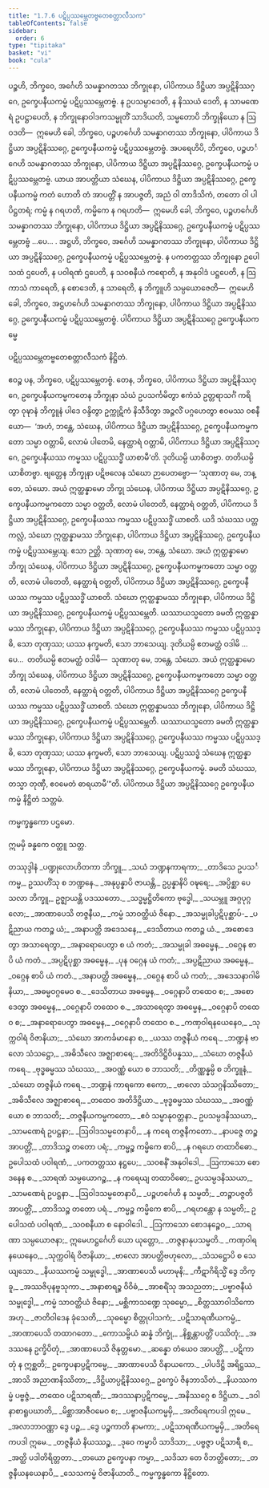 ```yaml
---
title: "1.7.6 ပဋိပ္ပဿမ္ဘေတဗ္ဗတေစတ္တာလီသက"
tableOfContents: false
sidebar:
  order: 6
type: "tipitaka"
basket: "vi"
book: "cula"
---
```



<DynamicBreadcrumb />

<Division number="73" book="cula" e="ch" v="4" p="77">

<Paragraph number="329" book="cula">
ပဉ္စဟိ, ဘိက္ခဝေ, အင်္ဂေဟိ သမန္နာဂတဿ ဘိက္ခုနော, ပါပိကာယ ဒိဋ္ဌိယာ အပ္ပဋိနိဿဂ္ဂေ, ဥက္ခေပနီယကမ္မံ ပဋိပ္ပဿမ္ဘေတဗ္ဗံ. န ဥပသမ္ပာဒေတိ, န နိဿယံ ဒေတိ, န သာမဏေရံ ဥပဋ္ဌာပေတိ, န ဘိက္ခုနောဝါဒကသမ္မုတိံ သာဒိယတိ, သမ္မတောပိ ဘိက္ခုနိယော န ဩဝဒတိ—  ဣမေဟိ ခေါ, ဘိက္ခဝေ, ပဉ္စဟင်္ဂေဟိ သမန္နာဂတဿ ဘိက္ခုနော, ပါပိကာယ ဒိဋ္ဌိယာ အပ္ပဋိနိဿဂ္ဂေ, ဥက္ခေပနီယကမ္မံ ပဋိပ္ပဿမ္ဘေတဗ္ဗံ.
</Paragraph>

<Paragraph number="330" book="cula">
အပရေဟိပိ, ဘိက္ခဝေ, ပဉ္စဟင်္ဂေဟိ သမန္နာဂတဿ ဘိက္ခုနော, ပါပိကာယ ဒိဋ္ဌိယာ အပ္ပဋိနိဿဂ္ဂေ, ဥက္ခေပနီယကမ္မံ ပဋိပ္ပဿမ္ဘေတဗ္ဗံ. ယာယ အာပတ္တိယာ သံဃေန, ပါပိကာယ ဒိဋ္ဌိယာ အပ္ပဋိနိဿဂ္ဂေ, ဥက္ခေပနီယကမ္မံ ကတံ ဟောတိ တံ အာပတ္တိံ န အာပဇ္ဇတိ, အညံ ဝါ တာဒိသိကံ, တတော ဝါ ပါပိဋ္ဌတရံ; ကမ္မံ န ဂရဟတိ, ကမ္မိကေ န ဂရဟတိ—  ဣမေဟိ ခေါ, ဘိက္ခဝေ, ပဉ္စဟင်္ဂေဟိ သမန္နာဂတဿ ဘိက္ခုနော, ပါပိကာယ ဒိဋ္ဌိယာ အပ္ပဋိနိဿဂ္ဂေ, ဥက္ခေပနီယကမ္မံ ပဋိပ္ပဿမ္ဘေတဗ္ဗံ …ပေ… .
</Paragraph>

<Paragraph number="331" book="cula">
အဋ္ဌဟိ, ဘိက္ခဝေ, အင်္ဂေဟိ သမန္နာဂတဿ ဘိက္ခုနော, ပါပိကာယ ဒိဋ္ဌိယာ အပ္ပဋိနိဿဂ္ဂေ, ဥက္ခေပနီယကမ္မံ ပဋိပ္ပဿမ္ဘေတဗ္ဗံ. န ပကတတ္တဿ ဘိက္ခုနော ဥပေါသထံ ဌပေတိ, န ပဝါရဏံ ဌပေတိ, န သဝစနီယံ ကရောတိ, န အနုဝါဒံ ပဋ္ဌပေတိ, န ဩကာသံ ကာရေတိ, န စောဒေတိ, န သာရေတိ, န ဘိက္ခူဟိ သမ္ပယောဇေတိ—  ဣမေဟိ ခေါ, ဘိက္ခဝေ, အဋ္ဌဟင်္ဂေဟိ သမန္နာဂတဿ ဘိက္ခုနော, ပါပိကာယ ဒိဋ္ဌိယာ အပ္ပဋိနိဿဂ္ဂေ, ဥက္ခေပနီယကမ္မံ ပဋိပ္ပဿမ္ဘေတဗ္ဗံ.

</Paragraph>
</Division>

<Paragraph number="332" book="cula">
ပါပိကာယ ဒိဋ္ဌိယာ အပ္ပဋိနိဿဂ္ဂေ ဥက္ခေပနီယကမ္မေ

  
ပဋိပ္ပဿမ္ဘေတဗ္ဗတေစတ္တာလီသကံ နိဋ္ဌိတံ.


</Paragraph>

<Division number="74" book="cula" e="ch" v="4" p="77">

<Paragraph number="333" book="cula">
ဧဝဉ္စ ပန, ဘိက္ခဝေ, ပဋိပ္ပဿမ္ဘေတဗ္ဗံ. တေန, ဘိက္ခဝေ, ပါပိကာယ ဒိဋ္ဌိယာ အပ္ပဋိနိဿဂ္ဂေ, ဥက္ခေပနီယကမ္မကတေန ဘိက္ခုနာ သံဃံ ဥပသင်္ကမိတွာ ဧကံသံ ဥတ္တရာသင်္ဂံ ကရိတွာ ဝုဍ္ဎာနံ ဘိက္ခူနံ ပါဒေ ဝန္ဒိတွာ ဥက္ကုဋိကံ နိသီဒိတွာ အဉ္ဇလိံ ပဂ္ဂဟေတွာ ဧဝမဿ ဝစနီယော—  ‘အဟံ, ဘန္တေ, သံဃေန, ပါပိကာယ ဒိဋ္ဌိယာ အပ္ပဋိနိဿဂ္ဂေ, ဥက္ခေပနီယကမ္မကတော သမ္မာ ဝတ္တာမိ, လောမံ ပါတေမိ, နေတ္ထာရံ ဝတ္တာမိ, ပါပိကာယ ဒိဋ္ဌိယာ အပ္ပဋိနိဿဂ္ဂေ, ဥက္ခေပနီယဿ ကမ္မဿ ပဋိပ္ပဿဒ္ဓိံ ယာစာမီ’တိ. ဒုတိယမ္ပိ ယာစိတဗ္ဗာ. တတိယမ္ပိ ယာစိတဗ္ဗာ. ဗျတ္တေန ဘိက္ခုနာ ပဋိဗလေန သံဃော ဉာပေတဗ္ဗော—
</Paragraph>

<Paragraph number="334" book="cula">
‘သုဏာတု မေ, ဘန္တေ, သံဃော. အယံ ဣတ္ထန္နာမော ဘိက္ခု သံဃေန, ပါပိကာယ ဒိဋ္ဌိယာ အပ္ပဋိနိဿဂ္ဂေ, ဥက္ခေပနီယကမ္မကတော သမ္မာ ဝတ္တတိ, လောမံ ပါတေတိ, နေတ္ထာရံ ဝတ္တတိ, ပါပိကာယ ဒိဋ္ဌိယာ အပ္ပဋိနိဿဂ္ဂေ, ဥက္ခေပနီယဿ ကမ္မဿ ပဋိပ္ပဿဒ္ဓိံ ယာစတိ. ယဒိ သံဃဿ ပတ္တကလ္လံ, သံဃော ဣတ္ထန္နာမဿ ဘိက္ခုနော, ပါပိကာယ ဒိဋ္ဌိယာ အပ္ပဋိနိဿဂ္ဂေ, ဥက္ခေပနီယကမ္မံ ပဋိပ္ပဿမ္ဘေယျ. ဧသာ ဉတ္တိ.
</Paragraph>

<Paragraph number="335" book="cula">
သုဏာတု မေ, ဘန္တေ, သံဃော. အယံ ဣတ္ထန္နာမော ဘိက္ခု သံဃေန, ပါပိကာယ ဒိဋ္ဌိယာ အပ္ပဋိနိဿဂ္ဂေ, ဥက္ခေပနီယကမ္မကတော သမ္မာ ဝတ္တတိ, လောမံ ပါတေတိ, နေတ္ထာရံ ဝတ္တတိ, ပါပိကာယ ဒိဋ္ဌိယာ အပ္ပဋိနိဿဂ္ဂေ, ဥက္ခေပနီယဿ ကမ္မဿ ပဋိပ္ပဿဒ္ဓိံ ယာစတိ. သံဃော ဣတ္ထန္နာမဿ ဘိက္ခုနော, ပါပိကာယ ဒိဋ္ဌိယာ အပ္ပဋိနိဿဂ္ဂေ, ဥက္ခေပနီယကမ္မံ ပဋိပ္ပဿမ္ဘေတိ. ယဿာယသ္မတော ခမတိ ဣတ္ထန္နာမဿ ဘိက္ခုနော, ပါပိကာယ ဒိဋ္ဌိယာ အပ္ပဋိနိဿဂ္ဂေ, ဥက္ခေပနီယဿ ကမ္မဿ ပဋိပ္ပဿဒ္ဓိ, သော တုဏှဿ; ယဿ နက္ခမတိ, သော ဘာသေယျ.
</Paragraph>

<Paragraph number="336" book="cula">
ဒုတိယမ္ပိ ဧတမတ္ထံ ဝဒါမိ …ပေ…  တတိယမ္ပိ ဧတမတ္ထံ ဝဒါမိ—  သုဏာတု မေ, ဘန္တေ, သံဃော. အယံ ဣတ္ထန္နာမော ဘိက္ခု သံဃေန, ပါပိကာယ ဒိဋ္ဌိယာ အပ္ပဋိနိဿဂ္ဂေ, ဥက္ခေပနီယကမ္မကတော သမ္မာ ဝတ္တတိ, လောမံ ပါတေတိ, နေတ္ထာရံ ဝတ္တတိ, ပါပိကာယ ဒိဋ္ဌိယာ အပ္ပဋိနိဿဂ္ဂေ ဥက္ခေပနီယဿ ကမ္မဿ ပဋိပ္ပဿဒ္ဓိံ ယာစတိ. သံဃော ဣတ္ထန္နာမဿ ဘိက္ခုနော, ပါပိကာယ ဒိဋ္ဌိယာ အပ္ပဋိနိဿဂ္ဂေ, ဥက္ခေပနီယကမ္မံ ပဋိပ္ပဿမ္ဘေတိ. ယဿာယသ္မတော ခမတိ ဣတ္ထန္နာမဿ ဘိက္ခုနော, ပါပိကာယ ဒိဋ္ဌိယာ အပ္ပဋိနိဿဂ္ဂေ, ဥက္ခေပနီယဿ ကမ္မဿ ပဋိပ္ပဿဒ္ဓိ, သော တုဏှဿ; ယဿ နက္ခမတိ, သော ဘာသေယျ.
</Paragraph>

<Paragraph number="337" book="cula">
ပဋိပ္ပဿဒ္ဓံ သံဃေန ဣတ္ထန္နာမဿ ဘိက္ခုနော, ပါပိကာယ ဒိဋ္ဌိယာ အပ္ပဋိနိဿဂ္ဂေ, ဥက္ခေပနီယကမ္မံ. ခမတိ သံဃဿ, တသ္မာ တုဏှီ, ဧဝမေတံ ဓာရယာမီ’”တိ.

</Paragraph>
</Division>

<Paragraph number="338" book="cula">
ပါပိကာယ ဒိဋ္ဌိယာ အပ္ပဋိနိဿဂ္ဂေ ဥက္ခေပနီယကမ္မံ နိဋ္ဌိတံ သတ္တမံ.

  
ကမ္မက္ခန္ဓကော ပဌမော.

  
ဣမမှိ ခန္ဓကေ ဝတ္ထူ သတ္တ.



</Paragraph>

<Paragraph number="339" type="center" book="cula">
တဿုဒ္ဒါနံ


</Paragraph>

<Paragraph number="340" type="verses" book="cula">
_ပဏ္ဍုလောဟိတကာ ဘိက္ခူ,_  
_သယံ ဘဏ္ဍနကာရကာ;_  
_တာဒိသေ ဥပသင်္ကမ္မ,_  
ဥဿဟိံသု စ ဘဏ္ဍနေ._  

</Paragraph>

<Paragraph number="341" book="cula">
_အနုပ္ပန္နာပိ ဇာယန္တိ,_  
ဥပ္ပန္နာနိပိ ဝဍ္ဎရေ;_  
_အပ္ပိစ္ဆာ ပေသလာ ဘိက္ခူ,_  
ဥဇ္ဈာယန္တိ ပဒဿတော._  

</Paragraph>

<Paragraph number="342" type="verses" book="cula">
_သဒ္ဓမ္မဋ္ဌိတိကော ဗုဒ္ဓေါ,_  
_သယမ္ဘူ အဂ္ဂပုဂ္ဂလော;_  
_အာဏာပေသိ တဇ္ဇနီယ,_  
_ကမ္မံ သာဝတ္ထိယံ ဇိနော._  

</Paragraph>

<Paragraph number="343" type="verses" book="cula">
_အသမ္မုခါပ္ပဋိပုစ္ဆာပ်-_  
_ပဋိညာယ ကတဉ္စ ယံ;_  
_အနာပတ္တိ အဒေသနေ,_  
_ဒေသိတာယ ကတဉ္စ ယံ._  

</Paragraph>

<Paragraph number="344" type="verses" book="cula">
_အစောဒေတွာ အသာရေတွာ,_  
_အနာရောပေတွာ စ ယံ ကတံ;_  
_အသမ္မုခါ အဓမ္မေန,_  
_ဝဂ္ဂေန စာပိ ယံ ကတံ._  

</Paragraph>

<Paragraph number="345" type="verses" book="cula">
_အပ္ပဋိပုစ္ဆာ အဓမ္မေန,_  
_ပုန ဝဂ္ဂေန ယံ ကတံ;_  
_အပ္ပဋိညာယ အဓမ္မေန,_  
_ဝဂ္ဂေန စာပိ ယံ ကတံ._  

</Paragraph>

<Paragraph number="346" type="verses" book="cula">
_အနာပတ္တိ အဓမ္မေန,_  
_ဝဂ္ဂေန စာပိ ယံ ကတံ;_  
_အဒေသနာဂါမိနိယာ,_  
_အဓမ္မဝဂ္ဂမေဝ စ._  

</Paragraph>

<Paragraph number="347" type="verses" book="cula">
_ဒေသိတာယ အဓမ္မေန,_  
_ဝဂ္ဂေနာပိ တထေဝ စ;_  
_အစောဒေတွာ အဓမ္မေန,_  
_ဝဂ္ဂေနာပိ တထေဝ စ._  

</Paragraph>

<Paragraph number="348" type="verses" book="cula">
_အသာရေတွာ အဓမ္မေန,_  
_ဝဂ္ဂေနာပိ တထေဝ စ;_  
_အနာရောပေတွာ အဓမ္မေန,_  
_ဝဂ္ဂေနာပိ တထေဝ စ._  

</Paragraph>

<Paragraph number="349" type="verses" book="cula">
_ကဏှဝါရနယေနေဝ,_  
_သုက္ကဝါရံ ဝိဇာနိယာ;_  
_သံဃော အာကင်္ခမာနော စ,_  
_ယဿ တဇ္ဇနီယံ ကရေ._  

</Paragraph>

<Paragraph number="350" type="verses" book="cula">
_ဘဏ္ဍနံ ဗာလော သံသဋ္ဌော,_  
_အဓိသီလေ အဇ္ဈာစာရေ;_  
_အတိဒိဋ္ဌိဝိပန္နဿ,_  
_သံဃော တဇ္ဇနီယံ ကရေ._  

</Paragraph>

<Paragraph number="351" type="verses" book="cula">
_ဗုဒ္ဓဓမ္မဿ သံဃဿ,_  
_အဝဏ္ဏံ ယော စ ဘာသတိ;_  
_တိဏ္ဏန္နမ္ပိ စ ဘိက္ခူနံ,_  
_သံဃော တဇ္ဇနိယံ ကရေ._  

</Paragraph>

<Paragraph number="352" type="verses" book="cula">
_ဘဏ္ဍနံ ကာရကော ဧကော,_  
_ဗာလော သံသဂ္ဂနိဿိတော;_  
_အဓိသီလေ အဇ္ဈာစာရေ,_  
_တထေဝ အတိဒိဋ္ဌိယာ._  

</Paragraph>

<Paragraph number="353" type="verses" book="cula">
_ဗုဒ္ဓဓမ္မဿ သံဃဿ,_  
_အဝဏ္ဏံ ယော စ ဘာသတိ;_  
_တဇ္ဇနီယကမ္မကတော,_  
_ဧဝံ သမ္မာနုဝတ္တနာ._  

</Paragraph>

<Paragraph number="354" type="verses" book="cula">
ဥပသမ္ပဒနိဿယာ,_  
_သာမဏေရံ ဥပဋ္ဌနာ;_  
_ဩဝါဒသမ္မတေနာပိ,_  
_န ကရေ တဇ္ဇနီကတော._  

</Paragraph>

<Paragraph number="355" type="verses" book="cula">
_နာပဇ္ဇေ တဉ္စ အာပတ္တိံ,_  
_တာဒိသဉ္စ တတော ပရံ;_  
_ကမ္မဉ္စ ကမ္မိကေ စာပိ,_  
_န ဂရဟေ တထာဝိဓော._  

</Paragraph>

<Paragraph number="356" type="verses" book="cula">
ဥပေါသထံ ပဝါရဏံ,_  
_ပကတတ္တဿ နဋ္ဌပေ;_  
_သဝစနိံ အနုဝါဒေါ,_  
_ဩကာသော စောဒနေန စ._  

</Paragraph>

<Paragraph number="357" type="verses" book="cula">
_သာရဏံ သမ္ပယောဂဉ္စ,_  
_န ကရေယျ တထာဝိဓော;_  
ဥပသမ္ပဒနိဿယာ,_  
_သာမဏေရံ ဥပဋ္ဌနာ._  

</Paragraph>

<Paragraph number="358" type="verses" book="cula">
_ဩဝါဒသမ္မတေနာပိ,_  
_ပဉ္စဟင်္ဂေဟိ န သမ္မတိ;_  
_တဉ္စာပဇ္ဇတိ အာပတ္တိံ,_  
_တာဒိသဉ္စ တတော ပရံ._  

</Paragraph>

<Paragraph number="359" type="verses" book="cula">
_ကမ္မဉ္စ ကမ္မိကေ စာပိ,_  
_ဂရဟန္တော န သမ္မတိ;_  
ဥပေါသထံ ပဝါရဏံ,_  
_သဝစနီယာ စ နောဝါဒေါ._  

</Paragraph>

<Paragraph number="360" type="verses" book="cula">
_ဩကာသော စောဒနဉ္စေဝ,_  
_သာရဏာ သမ္ပယောဇနာ;_  
ဣမေဟဋ္ဌင်္ဂေဟိ ယော ယုတ္တော,_  
_တဇ္ဇနာနုပသမ္မတိ._  

</Paragraph>

<Paragraph number="361" type="verses" book="cula">
_ကဏှဝါရနယေနေဝ,_  
_သုက္ကဝါရံ ဝိဇာနိယာ;_  
_ဗာလော အာပတ္တိဗဟုလော,_  
_သံသဋ္ဌောပိ စ သေယျသော._  

</Paragraph>

<Paragraph number="362" type="verses" book="cula">
_နိယဿကမ္မံ သမ္ဗုဒ္ဓေါ,_  
_အာဏာပေသိ မဟာမုနိ;_  
_ကီဋာဂိရိသ္မိံ ဒွေ ဘိက္ခူ,_  
_အဿဇိပုနဗ္ဗသုကာ._  

</Paragraph>

<Paragraph number="363" type="verses" book="cula">
_အနာစာရဉ္စ ဝိဝိဓံ,_  
_အာစရိံသု အသညတာ;_  
_ပဗ္ဗာဇနီယံ သမ္ဗုဒ္ဓေါ,_  
_ကမ္မံ သာဝတ္ထိယံ ဇိနော;_  
_မစ္ဆိကာသဏ္ဍေ သုဓမ္မော,_  
_စိတ္တဿာဝါသိကော အဟု._  

</Paragraph>

<Paragraph number="364" type="verses" book="cula">
_ဇာတိဝါဒေန ခုံသေတိ,_  
_သုဓမ္မော စိတ္တုပါသကံ;_  
_ပဋိသာရဏီယကမ္မံ,_  
_အာဏာပေသိ တထာဂတော._  

</Paragraph>

<Paragraph number="365" type="verses" book="cula">
_ကောသမ္ဗိယံ ဆန္နံ ဘိက္ခုံ,_  
_နိစ္ဆန္တာပတ္တိံ ပဿိတုံ;_  
_အဒဿနေ ဥက္ခိပိတုံ,_  
_အာဏာပေသိ ဇိနုတ္တမော._  

</Paragraph>

<Paragraph number="366" type="verses" book="cula">
_ဆန္နော တံယေဝ အာပတ္တိံ,_  
_ပဋိကာတုံ န ဣစ္ဆတိ;_  
ဥက္ခေပနာပ္ပဋိကမ္မေ,_  
_အာဏာပေသိ ဝိနာယကော._  

</Paragraph>

<Paragraph number="367" type="verses" book="cula">
_ပါပဒိဋ္ဌိ အရိဋ္ဌဿ,_  
_အာသိ အညာဏနိဿိတာ;_  
_ဒိဋ္ဌိယာပ္ပဋိနိဿဂ္ဂေ,_  
ဥက္ခေပံ ဇိနဘာသိတံ._  

</Paragraph>

<Paragraph number="368" type="verses" book="cula">
_နိယဿကမ္မံ ပဗ္ဗဇ္ဇံ,_  
_တထေဝ ပဋိသာရဏီ;_  
_အဒဿနာပ္ပဋိကမ္မေ,_  
_အနိဿဂ္ဂေ စ ဒိဋ္ဌိယာ._  

</Paragraph>

<Paragraph number="369" type="verses" book="cula">
_ဒဝါနာစာရူပဃာတိ,_  
_မိစ္ဆာအာဇီဝမေဝ စ;_  
_ပဗ္ဗာဇနီယကမ္မမှိ,_  
_အတိရေကပဒါ ဣမေ._  

</Paragraph>

<Paragraph number="370" type="verses" book="cula">
_အလာဘာဝဏ္ဏာ ဒွေ ပဉ္စ,_  
_ဒွေ ပဉ္စကာတိ နာမကာ;_  
_ပဋိသာရဏီယကမ္မမှိ,_  
_အတိရေကပဒါ ဣမေ._  

</Paragraph>

<Paragraph number="371" type="verses" book="cula">
_တဇ္ဇနီယံ နိယဿဉ္စ,_  
_ဒုဝေ ကမ္မာပိ သာဒိသာ;_  
_ပဗ္ဗဇ္ဇာ ပဋိသာရီ စ,_  
_အတ္ထိ ပဒါတိရိတ္တတာ._  

</Paragraph>

<Paragraph number="372" type="verses" book="cula">
_တယော ဥက္ခေပနာ ကမ္မာ,_  
_သဒိသာ တေ ဝိဘတ္တိတော;_  
_တဇ္ဇနီယနယေနာပိ,_  
_သေသကမ္မံ ဝိဇာနိယာတိ._  


</Paragraph>

<Paragraph number="373" type="center" book="cula">
ကမ္မက္ခန္ဓကော နိဋ္ဌိတော.
</Paragraph>